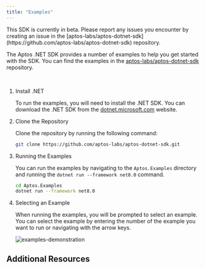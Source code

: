 ```yaml
---
title: "Examples"
---
```


<Aside type="caution" emoji="❗">
  This SDK is currently in beta. Please report any issues you encounter by
  creating an issue in the
  [aptos-labs/aptos-dotnet-sdk](https://github.com/aptos-labs/aptos-dotnet-sdk)
  repository.
</Aside>

The Aptos .NET SDK provides a number of examples to help you get started with the SDK. You can find the examples in the
[aptos-labs/aptos-dotnet-sdk](https://github.com/aptos-labs/aptos-dotnet-sdk) repository.

<br />








<LinkCard href="https://github.com/aptos-labs/aptos-dotnet-sdk/tree/main/Aptos.Examples" title="Aptos .NET SDK Examples" description="Example applications for the .NET SDK." target="_blank" />





<Steps>

1. Install .NET

   To run the examples, you will need to install the .NET SDK. You can download the .NET SDK from the
   [dotnet.microsoft.com](https://dotnet.microsoft.com/en-us/download) website.

2. Clone the Repository

   Clone the repository by running the following command:

   ```bash
   git clone https://github.com/aptos-labs/aptos-dotnet-sdk.git
   ```

3. Running the Examples

   You can run the examples by navigating to the `Aptos.Examples` directory and running the
   `dotnet run --framework net8.0` command.

   ```bash
   cd Aptos.Examples
   dotnet run --framework net8.0
   ```

4. Selecting an Example

   When running the examples, you will be prompted to select an example. You can select the example by
   entering the number of the example you want to run or navigating with the arrow keys.

   ![examples-demonstration](https://i.imgur.com/YS140Zb.png)

</Steps>



## Additional Resources



<CardGrid>
  <LinkCard href="/build/sdks/dotnet-sdk/getting-started" title="Getting Started" description="Begin developing using the Aptos .NET SDK." />

  <LinkCard href="https://aptos-labs.github.io/aptos-dotnet-sdk/" title="Full API Reference" description="The full API reference for the Aptos .NET SDK." target="_blank" />
</CardGrid>
